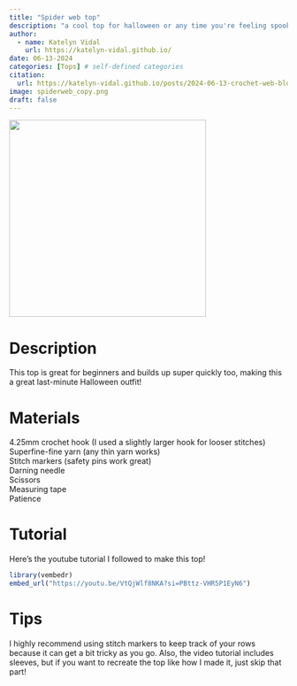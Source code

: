 ```yaml
---
title: "Spider web top"
description: "a cool top for halloween or any time you're feeling spooky"
author:
  - name: Katelyn Vidal
    url: https://katelyn-vidal.github.io/
date: 06-13-2024
categories: [Tops] # self-defined categories
citation: 
  url: https://katelyn-vidal.github.io/posts/2024-06-13-crochet-web-blog-post/ 
image: spiderweb_copy.png
draft: false 
---
```


![](spiderweb.png){fig-align="center" width="356"}

# Description

This top is great for beginners and builds up super quickly too, making this a great last-minute Halloween outfit!

# Materials

4.25mm crochet hook (I used a slightly larger hook for looser stitches)\
Superfine-fine yarn (any thin yarn works)\
Stitch markers (safety pins work great)\
Darning needle\
Scissors\
Measuring tape\
Patience

# Tutorial

Here's the youtube tutorial I followed to make this top!

```r
library(vembedr)
embed_url("https://youtu.be/VtQjWlf8NKA?si=PBttz-VHR5P1EyN6")
```

# Tips

I highly recommend using stitch markers to keep track of your rows because it can get a bit tricky as you go. Also, the video tutorial includes sleeves, but if you want to recreate the top like how I made it, just skip that part!
